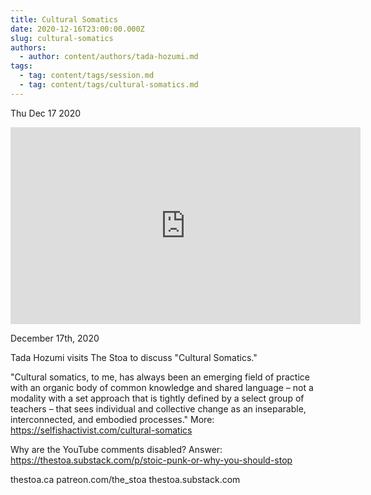 ```yaml
---
title: Cultural Somatics
date: 2020-12-16T23:00:00.000Z
slug: cultural-somatics
authors:
  - author: content/authors/tada-hozumi.md
tags:
  - tag: content/tags/session.md
  - tag: content/tags/cultural-somatics.md
---
```






Thu Dec 17 2020

<iframe width="560" height="315" src="https://www.youtube.com/embed/UYd9vL1QTKc" title="Cultural Somatics w/ Tada Hozumi" frameborder="0" allow="accelerometer; autoplay; clipboard-write; encrypted-media; gyroscope; picture-in-picture" allowfullscreen ></iframe>

December 17th, 2020

Tada Hozumi visits The Stoa to discuss "Cultural Somatics."

"Cultural somatics, to me, has always been an emerging field of practice with an organic body of common knowledge and shared language – not a modality with a set approach that is tightly defined by a select group of teachers – that sees individual and collective change as an inseparable, interconnected, and embodied processes." More: https://selfishactivist.com/cultural-somatics

Why are the YouTube comments disabled? Answer: https://thestoa.substack.com/p/stoic-punk-or-why-you-should-stop

thestoa.ca
patreon.com/the_stoa
thestoa.substack.com


